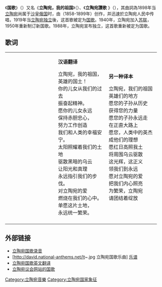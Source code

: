 {{Infobox Anthem
|title         = Tautiška giesmė
|chinese_title = 国歌
|alt_title     = Lietuva, Tėvyne mūsų
|ch_alt_title  = 立陶宛，我的祖国
|alt_title_2   = Lietuvos himnas
|ch_alt_title_2= 立陶宛讚歌
|country       = {{LTU}}
|composer      = {{link-en|文萨斯·库迪尔卡|Vincas Kudirka}}
|music_date    = 1898
|author        = {{link-en|文萨斯·库迪尔卡|Vincas Kudirka}}
|lyrics_date   = 1898
|adopted       = 1919（1988年再次采用）
|until         = 1950
|image         = Lithuanian national anthem sheet music.jpg
|caption       = 
|sound         = Tautiška giesme instumental.ogg
|sound_title   = 立陶宛《国歌》声乐演奏版
}}
{{Anthem History
| Nation = 立陶宛
| Flag = Flag of Lithuania.svg
| Year1 = 1919–40
| Name1 = [[国歌_(立陶宛)|国歌]]
| Year2 = 1940–44
| Name2 = ''无国歌''
| Year3 = 1944–50
| Name3 = [[国歌_(立陶宛)|国歌]]（作为临时国歌）
| Year4 = 1950–88
| Name4 = [[立陶宛蘇維埃社會主義共和國國歌|立陶宛蘇維埃社會主義共和國國歌]]
| Year5 = 1988 –
| Name5 = [[国歌_(立陶宛)|国歌]]
}}
《'''国歌'''》（{{lang-lt|Tautiška giesmė}}）又名《'''立陶宛，我的祖国'''》（{{lang|lt|Lietuva, Tėvyne mūsų}}）、《'''立陶宛讚歌'''<!--？-->》（{{lang|lt|Lietuvos himnas}}），其曲詞為1898年当[[立陶宛|立陶宛]]尚属于[[俄罗斯帝国|沙皇俄国]]时，由{{link-en|文萨斯·库迪尔卡|Vincas Kudirka}}（1858-1899年）创作，并迅速於立陶宛人民中传唱，1919年当[[立陶宛獨立法案|立陶宛独立]]後，这首歌被定为[[国歌|国歌]]。1940年，立陶宛加入[[苏联|苏联]]，1950年重新制订新国歌。1988年，立陶宛宣布独立，这首歌重新被定为国歌。

== 歌词 ==
{| class="wikitable" cellpadding="15"
|width="33%"|
{{lang|lt|'''[[立陶宛语|立陶宛语]]'''

Lietuva, Tėvyne mūsų,<br />
Tu didvyrių žeme,<br />
Iš praeities Tavo sūnūs<br />
Te stiprybę semia.

Tegul Tavo vaikai eina<br />
Vien takais dorybės,<br />
Tegul dirba Tavo naudai<br />
Ir žmonių gėrybei.

Tegul saulė Lietuvoj<br />
Tamsumas prašalina,<br />
Ir šviesa, ir tiesa<br />
Mūs žingsnius telydi.

Tegul meilė Lietuvos<br />
Dega mūsų širdyse,<br />
Vardan tos Lietuvos<br />
Vienybė težydi!}}

|width="33%"|
'''汉语翻译'''

立陶宛，我的祖国，<br />
英雄的国土！<br />
你的儿女从我们的过去<br />
振奋起精神。<br />

愿你的儿女永远<br />
保持赤胆忠心，<br />
努力工作创造<br />
我们和人类的幸福安宁。<br />

太阳照耀着我们的土地<br />
驱散黑暗的乌云<br />
让阳光和真理<br />
永远指引我们的步伐。<br />

对立陶宛的爱<br />
燃烧在我们的心中。<br />
单愿这片土地，<br />
永远统一繁荣。<br />
|width="33%"|
'''另一种译本'''

立陶宛，我们的祖国<br />
英雄们的地方<br />
愿您的子孙从历史<br />
获得您的力量<br />

愿您的子孙永远走<br />
在正直大路上<br />
愿您，人类中的英杰<br />
成他们的理想<br />

愿红日高照我土<br />
将周围乌云驱散<br />
这光辉，这正义<br />
领我们到永远<br />

愿对立陶宛的爱<br />
把我们内心照亮<br />
为繁荣，立陶宛<br />
请团结着绽放<br />
|-
|width="33%"|
|}

== 外部链接 ==
{{wikisource}}
* [https://web.archive.org/web/20110711150117/http://gillesenlituanie.hautetfort.com/files/himnas1.au 立陶宛国歌录音]
* [http://david.national-anthems.net/lt~.jpg 立陶宛国歌乐曲]{{Wayback|url=http://david.national-anthems.net/lt~.jpg |date=20080227031815 }} [http://www.trimitas.lt/Downloads/LithuanianStateAnthemFullSymphonicBandScore.pdf 乐谱]{{Wayback|url=http://www.trimitas.lt/Downloads/LithuanianStateAnthemFullSymphonicBandScore.pdf |date=20080227031816 }}
* [http://viduramziu.lietuvos.net/etno/kudirka-en.htm 立陶宛国歌英文翻译]{{Wayback|url=http://viduramziu.lietuvos.net/etno/kudirka-en.htm |date=20080725022908 }}
* [http://www3.lrs.lt/pls/inter/w5_show?p_r=4056&p_d=49249&p_k=2&p_b=3804 立陶宛议会网站的国歌]{{Wayback|url=http://www3.lrs.lt/pls/inter/w5_show?p_r=4056&p_d=49249&p_k=2&p_b=3804 |date=20080408111951 }}

{{立陶宛主題}}
{{欧洲各国家和地区国歌}}
{{Authority control}}

[[Category:立陶宛音樂|Category:立陶宛音樂]]

[[Category:立陶宛国家象征|Category:立陶宛国家象征]]